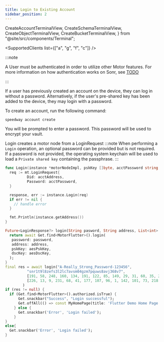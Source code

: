 ```yaml
---
title: Login to Existing Account
sidebar_position: 2
---
```


  CreateAccountTerminalView,
  CreateSchemaTerminalView,
  CreateObjectTerminalView,
  CreateBucketTerminalView,
} from "@site/src/components/Terminal";

<SupportedClients list={["a", "g", "f", "c"]} />

:::note

A User must be authenticated in order to utilize other Motor features. For more information on how authentication works on Sonr, see [TODO](#)

:::

If a user has previously created an account on the device, they can log in without a password. Alternatively, if the user's pre-shared key has been added to the device, they may login with a password.

<Tabs groupId="platform">
  <TabItem value="cli" label="🖥️ CLI" default>
To create an account, run the following command:

```sh
speedway account create
```

<div style={{ maxWidth: 600, marginBottom: 16 }}>
  <CreateAccountTerminalView />
</div>

You will be prompted to enter a password. This password will be used to encrypt your vault.

  </TabItem>
  <TabItem value="go" label="🐹 Go">

Login creates a motor node from a LoginRequest
:::note
When performing a `Login` operation, an optional password can be provided but is not required.
If a password is not provided, the operating system keychain will be used to load a `Private shared key` containing the passphrase.
:::

```go
func Login(instance *motorNodeImpl, pskKey []byte, acctPassword string, acctAddress string) {
  req := mt.LoginRequest{
          Did: acctAddress,
          Password: acctPassword,
  }

  response, err := instance.Login(req)
  if err != nil {
    // handle error
  }

  fmt.Println(instance.getAddress())
}
```

  </TabItem>

  <TabItem value="flutter" label="🐦 Flutter">

```dart
Future<LoginResponse?> login(String pasword, String address, List<int> aesDscKey, List<int> aesPskKey) async {
  return await Get.find<MotorFlutter>().login(
   password: password,
   address: address,
   pskKey: aesPskKey,
   dscKey: aesDscKey,
  );
}
final res = await login("A-Really_Strong_Password-123456", 
          "snr1t9l8zefs3l2lc7avsm04gzm7pquws8avj368v7", 
          [191, 58, 248, 160, 134, 191, 122, 85, 149, 29, 31, 60, 35, 234, 149, 91, 55, 217, 2, 157, 140, 230, 46, 166, 44, 48, 198, 8, 238, 155, 79, 60],
          [226, 13, 9, 231, 68, 41, 177, 107, 96, 1, 142, 101, 73, 218, 169, 154, 158, 158, 188, 81, 63, 95, 48, 74, 137, 141, 60, 168, 3, 182, 42, 144]
        )
if (res != null) {
  if (Get.find<MotorFlutter>().authorized.isTrue) {
      Get.snackbar("Success", "Login successful");
      Get.offAll(() => const MyHomePage(title: 'Flutter Demo Home Page'));
    } else {
      Get.snackbar('Error', 'Login failed');
    }
}
else{
  Get.snackbar('Error', 'Login failed');
}

```

  </TabItem>
</Tabs>
